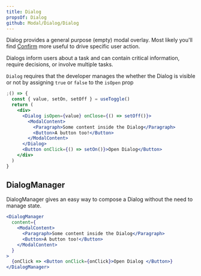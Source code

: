 ```yaml
---
title: Dialog
propsOf: Dialog
github: Modal/Dialog/Dialog
---
```



<Banner intent="warning">
  Dialog provides a general purpose (empty) modal overlay. Most likely you'll
  find <a href="/components/modals/confirm">Confirm</a> more useful to drive
  specific user action.
</Banner>

Dialogs inform users about a task and can contain critical information, require decisions, or involve multiple tasks.

`Dialog` requires that the developer manages the whether the Dialog is visible or not by assigning `true` or `false` to the `isOpen` prop

```jsx
;() => {
  const { value, setOn, setOff } = useToggle()
  return (
    <div>
      <Dialog isOpen={value} onClose={() => setOff()}>
        <ModalContent>
          <Paragraph>Some content inside the Dialog</Paragraph>
          <Button>A button too!</Button>
        </ModalContent>
      </Dialog>
      <Button onClick={() => setOn()}>Open Dialog</Button>
    </div>
  )
}
```

## DialogManager

DialogManager gives an easy way to compose a Dialog without the need to manage state.

```jsx
<DialogManager
  content={
    <ModalContent>
      <Paragraph>Some content inside the Dialog</Paragraph>
      <Button>A button too!</Button>
    </ModalContent>
  }
>
  {onClick => <Button onClick={onClick}>Open Dialog </Button>}
</DialogManager>
```
